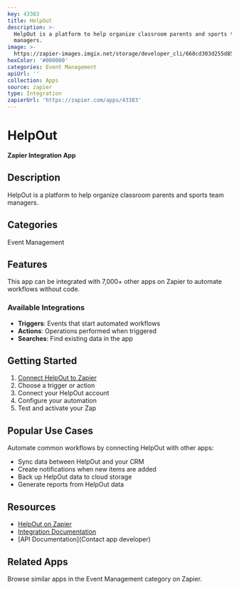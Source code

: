 ```yaml
---
key: 43383
title: HelpOut
description: >-
  HelpOut is a platform to help organize classroom parents and sports team
  managers.
image: >-
  https://zapier-images.imgix.net/storage/developer_cli/668cd303d255d859bc01b3907797c9d1.png?auto=format%2Ccompress&ixlib=python-3.0.0&q=50
hexColor: '#000000'
categories: Event Management
apiUrl: ''
collection: Apps
source: zapier
type: Integration
zapierUrl: 'https://zapier.com/apps/43383'
---
```

# HelpOut

**Zapier Integration App**

## Description

HelpOut is a platform to help organize classroom parents and sports team managers.

## Categories

Event Management

## Features

This app can be integrated with 7,000+ other apps on Zapier to automate workflows without code.

### Available Integrations

- **Triggers**: Events that start automated workflows
- **Actions**: Operations performed when triggered
- **Searches**: Find existing data in the app

## Getting Started

1. [Connect HelpOut to Zapier](https://zapier.com/apps/43383)
2. Choose a trigger or action
3. Connect your HelpOut account
4. Configure your automation
5. Test and activate your Zap

## Popular Use Cases

Automate common workflows by connecting HelpOut with other apps:

- Sync data between HelpOut and your CRM
- Create notifications when new items are added
- Back up HelpOut data to cloud storage
- Generate reports from HelpOut data

## Resources

- [HelpOut on Zapier](https://zapier.com/apps/43383)
- [Integration Documentation](https://zapier.com/apps/43383/integrations)
- [API Documentation](Contact app developer)

## Related Apps

Browse similar apps in the Event Management category on Zapier.
